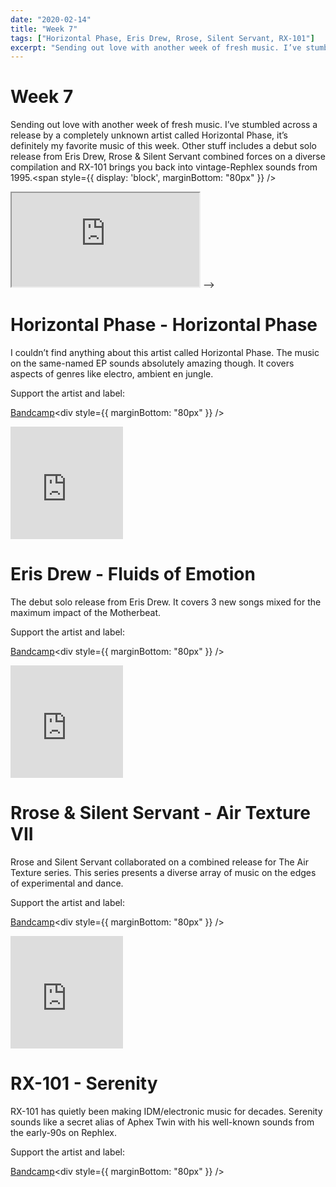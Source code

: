 ```yaml
---
date: "2020-02-14"
title: "Week 7"
tags: ["Horizontal Phase, Eris Drew, Rrose, Silent Servant, RX-101"]
excerpt: "Sending out love with another week of fresh music. I’ve stumbled across a release by a completely unknown artist called Horizontal Phase, it’s definitely my favorite music of this week. Other stuff includes a debut solo release from Eris Drew, Rrose & Silent Servant combined forces on a diverse compilation and RX-101 brings you back into vintage-Rephlex sounds from 1995."
---
```



# Week 7

Sending out love with another week of fresh music. I’ve stumbled across a release by a completely unknown artist called Horizontal Phase, it’s definitely my favorite music of this week. Other stuff includes a debut solo release from Eris Drew, Rrose & Silent Servant combined forces on a diverse compilation and RX-101 brings you back into vintage-Rephlex sounds from 1995.<span style={{ display: 'block', marginBottom: "80px" }} />

<Iframe src="https://bandcamp.com/EmbeddedPlayer/album=1945028578/size=large/bgcol=ffffff/linkcol=0687f5/tracklist=false/transparent=true/" />

<!-- <iframe
  style="border: 0; width: 180px; height: 180px;"
  src=""
  seamless
>
  <a href="http://conradpack.bandcamp.com/album/horizontal-phase">
    Horizontal Phase by Horizontal Phase
  </a>
</iframe> -->

# Horizontal Phase - Horizontal Phase

I couldn’t find anything about this artist called Horizontal Phase. The music on the same-named EP sounds absolutely amazing though. It covers aspects of genres like electro, ambient en jungle.

Support the artist and label:

[Bandcamp](https://conradpack.bandcamp.com/album/horizontal-phase)<div style={{ marginBottom: "80px" }} />

<iframe
  style="border: 0; width: 180px; height: 180px;"
  src="https://bandcamp.com/EmbeddedPlayer/album=2387994345/size=large/bgcol=ffffff/linkcol=0687f5/tracklist=false/transparent=true/"
  seamless
>
  <a href="http://erisdrew.bandcamp.com/album/fluids-of-emotion-it-44">
    Fluids of Emotion [IT 44] by Eris Drew
  </a>
</iframe>

# Eris Drew - Fluids of Emotion

The debut solo release from Eris Drew. It covers 3 new songs mixed for the maximum impact of the Motherbeat.

Support the artist and label:

[Bandcamp](https://erisdrew.bandcamp.com/album/fluids-of-emotion-it-44)<div style={{ marginBottom: "80px" }} />

<iframe
  style="border: 0; width: 180px; height: 180px;"
  src="https://bandcamp.com/EmbeddedPlayer/album=3578470687/size=large/bgcol=ffffff/linkcol=0687f5/tracklist=false/transparent=true/"
  seamless
>
  <a href="http://airtexture.bandcamp.com/album/air-texture-vii">
    Air Texture VII by Rrose + Silent Servant
  </a>
</iframe>

# Rrose & Silent Servant - Air Texture VII

Rrose and Silent Servant collaborated on a combined release for The Air Texture series. This series presents a diverse array of music on the edges of experimental and dance.

Support the artist and label:

[Bandcamp](https://airtexture.bandcamp.com/album/air-texture-vii)<div style={{ marginBottom: "80px" }} />

<iframe
  style="border: 0; width: 180px; height: 180px;"
  src="https://bandcamp.com/EmbeddedPlayer/album=1989562496/size=large/bgcol=ffffff/linkcol=0687f5/tracklist=false/transparent=true/"
  seamless
>
  <a href="http://rx-101.bandcamp.com/album/serenity-2">Serenity by RX-101</a>
</iframe>

# RX-101 - Serenity

RX-101 has quietly been making IDM/electronic music for decades. Serenity sounds like a secret alias of Aphex Twin with his well-known sounds from the early-90s on Rephlex.

Support the artist and label:

[Bandcamp](https://rx-101.bandcamp.com/album/serenity-2)<div style={{ marginBottom: "80px" }} />
